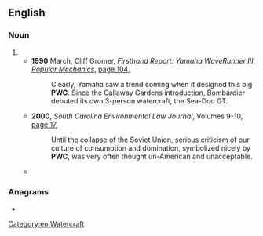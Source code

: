 ==English==

===Noun===
{{en-noun}}

# {{init of|en|[[personal water craft]]}}
#* '''1990''' March, Cliff Gromer, ''Firsthand Report: Yamaha WaveRunner III'', ''[[w:Popular Mechanics|Popular Mechanics]]'', [http://books.google.com.au/books?id=5uMDAAAAMBAJ&pg=PA104&dq=%22pwc%22+%22water+craft%22+-intitle:%22%22+-inauthor:%22%22&hl=en&sa=X&ei=m5vxT82CNaiViQeHwe2ADQ&redir_esc=y#v=onepage&q=%22pwc%22%20%22water%20craft%22%20-intitle%3A%22%22%20-inauthor%3A%22%22&f=false page 104],
#*: Clearly, Yamaha saw a trend coming when it designed this big '''PWC'''. Since the Callaway Gardens introduction, Bombardier debuted its own 3-person watercraft, the Sea-Doo GT.
#* '''2000''', ''South Carolina Environmental Law Journal'', Volumes 9-10, [http://books.google.com.au/books?id=TDFMAQAAIAAJ&q=%22pwc%22+%22water+craft%22+-intitle:%22%22+-inauthor:%22%22&dq=%22pwc%22+%22water+craft%22+-intitle:%22%22+-inauthor:%22%22&hl=en&sa=X&ei=m5vxT82CNaiViQeHwe2ADQ&redir_esc=y page 17],
#*: Until the collapse of the Soviet Union, serious criticism of our culture of consumption and domination, symbolized nicely by '''PWC''', was very often thought un-American and unacceptable.
#* {{quote-text|en|year=2010|author=Office of the Federal Register|title=Code of Federal Regulations, Title 36: Parks, Forests, and Public Property|page=120|url=http://books.google.com.au/books?id=PtofREQdvpcC&pg=PA120&dq=%22pwc%22+%22water+craft%22+-intitle:%22%22+-inauthor:%22%22&hl=en&sa=X&ei=m5vxT82CNaiViQeHwe2ADQ&redir_esc=y#v=onepage&q=%22pwc%22%20%22water%20craft%22%20-intitle%3A%22%22%20-inauthor%3A%22%22&f=false|passage=(g) ''Personal water craft ('''PWC''')''. (1) '''PWC''' may operate on Lake Meredith except in the following closed areas: stilling basin below Sanford Dam, within 750 feet of the Sanford Dam intake tower, and on the waters of the Canadian River.}}

===Anagrams===
* {{anagrams|en|a=cpw|CWP|PCW|WPC}}

[[Category:en:Watercraft]]